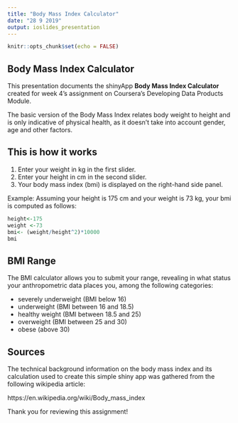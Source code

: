 ```yaml
---
title: "Body Mass Index Calculator"
date: "28 9 2019"
output: ioslides_presentation
---
```


```r
knitr::opts_chunk$set(echo = FALSE)
```

## Body Mass Index Calculator


This presentation documents the shinyApp **Body Mass Index Calculator** created for week 4's assignment on Coursera's Developing Data Products Module.

The basic version of the Body Mass Index relates body weight to height and is only indicative of physical health, as it doesn't take into account gender, age and other factors.

## This is how it works

1. Enter your weight in kg in the first slider.
2. Enter your height in cm in the second slider.
3. Your body mass index (bmi) is displayed on the right-hand side panel.

Example: Assuming your height is 175 cm and your weight is 73 kg, your bmi is computed as follows:

```r
height<-175
weight <-73
bmi<- (weight/height^2)*10000
bmi
```

## BMI Range
The BMI calculator allows you to submit your range, revealing in what status your anthropometric data places you, among the following categories:

- severely underweight (BMI below 16)
- underweight (BMI between 16 and 18.5)
- healthy weight (BMI between 18.5 and 25)
- overweight (BMI between 25 and 30)
- obese (above 30)

## Sources

The technical background information on the body mass index and its calculation used to create this simple shiny app was gathered from the following wikipedia article:

https://en.wikipedia.org/wiki/Body_mass_index 



Thank you for reviewing this assignment!


